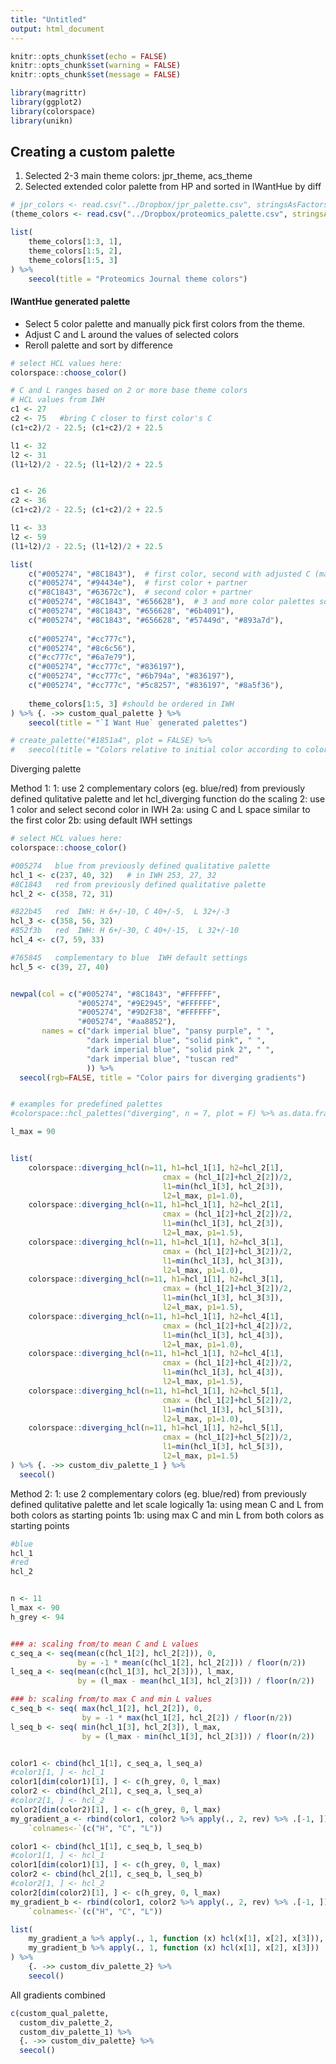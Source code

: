---
title: "Untitled"
output: html_document
---

```{r setup, include=FALSE}

knitr::opts_chunk$set(echo = FALSE)
knitr::opts_chunk$set(warning = FALSE)
knitr::opts_chunk$set(message = FALSE)

library(magrittr)
library(ggplot2)
library(colorspace)
library(unikn)

```


## Creating a custom palette

1. Selected 2-3 main theme colors: jpr_theme, acs_theme
2. Selected extended color palette from HP and sorted in IWantHue by diff


```{r}

# jpr_colors <- read.csv("../Dropbox/jpr_palette.csv", stringsAsFactors = FALSE)
(theme_colors <- read.csv("../Dropbox/proteomics_palette.csv", stringsAsFactors = FALSE))

list(
    theme_colors[1:3, 1],
    theme_colors[1:5, 2],
    theme_colors[1:5, 3]
) %>% 
    seecol(title = "Proteomics Journal theme colors")

```

#### IWantHue generated palette

- Select 5 color palette and manually pick first colors from the theme.
- Adjust C and L around the values of selected colors
- Reroll palette and sort by difference

```{r, eval=FALSE}

# select HCL values here:
colorspace::choose_color()

```


```{r}

# C and L ranges based on 2 or more base theme colors 
# HCL values from IWH
c1 <- 27
c2 <- 75   #bring C closer to first color's C 
(c1+c2)/2 - 22.5; (c1+c2)/2 + 22.5

l1 <- 32
l2 <- 31
(l1+l2)/2 - 22.5; (l1+l2)/2 + 22.5


c1 <- 26
c2 <- 36
(c1+c2)/2 - 22.5; (c1+c2)/2 + 22.5

l1 <- 33
l2 <- 59
(l1+l2)/2 - 22.5; (l1+l2)/2 + 22.5

list(
    c("#005274", "#8C1843"),  # first color, second with adjusted C (max dist ~10)
    c("#005274", "#94434e"),  # first color + partner
    c("#8C1843", "#63672c"),  # second color + partner
    c("#005274", "#8C1843", "#656628"),  # 3 and more color palettes sorted by difference (1st color fixed)
    c("#005274", "#8C1843", "#656628", "#6b4091"),
    c("#005274", "#8C1843", "#656628", "#57449d", "#893a7d"), 
    
    c("#005274", "#cc777c"),
    c("#005274", "#8c6c56"),
    c("#cc777c", "#6a7e79"),
    c("#005274", "#cc777c", "#836197"),
    c("#005274", "#cc777c", "#6b794a", "#836197"),
    c("#005274", "#cc777c", "#5c8257", "#836197", "#8a5f36"),
    
    theme_colors[1:5, 3] #should be ordered in IWH
) %>% {. ->> custom_qual_palette } %>%
    seecol(title = "`I Want Hue` generated palettes")

# create_palette("#1851a4", plot = FALSE) %>% 
#   seecol(title = "Colors relative to initial color according to color wheel theory")


```


Diverging palette

Method 1:
1: use 2 complementary colors (eg. blue/red) from previously defined qulitative palette 
 and let hcl_diverging function do the scaling
2: use 1 color and select second color in IWH 
    2a: using C and L space similar to the first color
    2b: using default IWH settings


```{r, eval=FALSE}

# select HCL values here:
colorspace::choose_color()

```


```{r}

#005274   blue from previously defined qualitative palette
hcl_1 <- c(237, 40, 32)   # in IWH 253, 27, 32
#8C1843   red from previously defined qualitative palette
hcl_2 <- c(358, 72, 31)

#822b45   red  IWH: H 6+/-10, C 40+/-5,  L 32+/-3
hcl_3 <- c(358, 56, 32)
#852f3b   red  IWH: H 6+/-30, C 40+/-15,  L 32+/-10
hcl_4 <- c(7, 59, 33)

#765845   complementary to blue  IWH default settings
hcl_5 <- c(39, 27, 40)


newpal(col = c("#005274", "#8C1843", "#FFFFFF", 
               "#005274", "#9E2945", "#FFFFFF",
               "#005274", "#9D2F38", "#FFFFFF",
               "#005274", "#aa8852"),
       names = c("dark imperial blue", "pansy purple", " ",
                 "dark imperial blue", "solid pink", " ",
                 "dark imperial blue", "solid pink 2", " ",
                 "dark imperial blue", "tuscan red"
                 )) %>% 
  seecol(rgb=FALSE, title = "Color pairs for diverging gradients")


# examples for predefined palettes
#colorspace::hcl_palettes("diverging", n = 7, plot = F) %>% as.data.frame()

l_max = 90


list(
    colorspace::diverging_hcl(n=11, h1=hcl_1[1], h2=hcl_2[1], 
                                  cmax = (hcl_1[2]+hcl_2[2])/2, 
                                  l1=min(hcl_1[3], hcl_2[3]), 
                                  l2=l_max, p1=1.0),
    colorspace::diverging_hcl(n=11, h1=hcl_1[1], h2=hcl_2[1], 
                                  cmax = (hcl_1[2]+hcl_2[2])/2, 
                                  l1=min(hcl_1[3], hcl_2[3]), 
                                  l2=l_max, p1=1.5),
    colorspace::diverging_hcl(n=11, h1=hcl_1[1], h2=hcl_3[1], 
                                  cmax = (hcl_1[2]+hcl_3[2])/2, 
                                  l1=min(hcl_1[3], hcl_3[3]), 
                                  l2=l_max, p1=1.0),
    colorspace::diverging_hcl(n=11, h1=hcl_1[1], h2=hcl_3[1], 
                                  cmax = (hcl_1[2]+hcl_3[2])/2, 
                                  l1=min(hcl_1[3], hcl_3[3]), 
                                  l2=l_max, p1=1.5),
    colorspace::diverging_hcl(n=11, h1=hcl_1[1], h2=hcl_4[1], 
                                  cmax = (hcl_1[2]+hcl_4[2])/2, 
                                  l1=min(hcl_1[3], hcl_4[3]), 
                                  l2=l_max, p1=1.0),
    colorspace::diverging_hcl(n=11, h1=hcl_1[1], h2=hcl_4[1], 
                                  cmax = (hcl_1[2]+hcl_4[2])/2, 
                                  l1=min(hcl_1[3], hcl_4[3]), 
                                  l2=l_max, p1=1.5),
    colorspace::diverging_hcl(n=11, h1=hcl_1[1], h2=hcl_5[1], 
                                  cmax = (hcl_1[2]+hcl_5[2])/2, 
                                  l1=min(hcl_1[3], hcl_5[3]), 
                                  l2=l_max, p1=1.0),
    colorspace::diverging_hcl(n=11, h1=hcl_1[1], h2=hcl_5[1], 
                                  cmax = (hcl_1[2]+hcl_5[2])/2, 
                                  l1=min(hcl_1[3], hcl_5[3]), 
                                  l2=l_max, p1=1.5)
) %>% {. ->> custom_div_palette_1 } %>%
  seecol()
```

Method 2:
1: use 2 complementary colors (eg. blue/red) from previously defined qulitative palette 
 and let scale logically
 1a: using mean C and L from both colors as starting points
 1b: using max C and min L from both  colors as starting points
    

```{r}

#blue
hcl_1
#red
hcl_2


n <- 11
l_max <- 90
h_grey <- 94


### a: scaling from/to mean C and L values
c_seq_a <- seq(mean(c(hcl_1[2], hcl_2[2])), 0, 
               by = -1 * mean(c(hcl_1[2], hcl_2[2])) / floor(n/2))
l_seq_a <- seq(mean(c(hcl_1[3], hcl_2[3])), l_max, 
               by = (l_max - mean(hcl_1[3], hcl_2[3])) / floor(n/2))

### b: scaling from/to max C and min L values
c_seq_b <- seq( max(hcl_1[2], hcl_2[2]), 0, 
                by = -1 * max(hcl_1[2], hcl_2[2]) / floor(n/2))
l_seq_b <- seq( min(hcl_1[3], hcl_2[3]), l_max, 
                by = (l_max - min(hcl_1[3], hcl_2[3])) / floor(n/2))


color1 <- cbind(hcl_1[1], c_seq_a, l_seq_a)
#color1[1, ] <- hcl_1
color1[dim(color1)[1], ] <- c(h_grey, 0, l_max)
color2 <- cbind(hcl_2[1], c_seq_a, l_seq_a)
#color2[1, ] <- hcl_2
color2[dim(color2)[1], ] <- c(h_grey, 0, l_max)
my_gradient_a <- rbind(color1, color2 %>% apply(., 2, rev) %>% .[-1, ]) %>%
    `colnames<-`(c("H", "C", "L"))

color1 <- cbind(hcl_1[1], c_seq_b, l_seq_b)
#color1[1, ] <- hcl_1
color1[dim(color1)[1], ] <- c(h_grey, 0, l_max)
color2 <- cbind(hcl_2[1], c_seq_b, l_seq_b)
#color2[1, ] <- hcl_2
color2[dim(color2)[1], ] <- c(h_grey, 0, l_max)
my_gradient_b <- rbind(color1, color2 %>% apply(., 2, rev) %>% .[-1, ]) %>%
    `colnames<-`(c("H", "C", "L"))

list(
    my_gradient_a %>% apply(., 1, function (x) hcl(x[1], x[2], x[3])), 
    my_gradient_b %>% apply(., 1, function (x) hcl(x[1], x[2], x[3]))
) %>%
    {. ->> custom_div_palette_2} %>%
    seecol()

```

All gradients combined

```{r}

c(custom_qual_palette,
  custom_div_palette_2,
  custom_div_palette_1) %>% 
  {. ->> custom_div_palette} %>%
  seecol()

```

